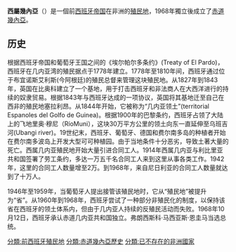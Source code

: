 {{noteTA
|G1=地名
}}
{{Infobox former country
| native_name = ''Territorios Españoles del Golfo de Guinea''
| conventional_long_name = 西屬幾內亞海灣領土
| common_name = 西属几内亚
| continent = 非洲
| region = 赤道非洲
| country = 赤道幾內亞
| empire = 西班牙
| status = 殖民地
| era = 20世紀
| event_start = 
| year_start = 1778年
| date_start = 3月11日
| year_end = 1968年
| date_end = 10月12日
| event_end = [[赤道幾內亞|獨立]]
| p1 = 比奧科島
| flag_p1 = Flag of Spain (1785-1873 and 1875-1931).svg
| p2 = 安諾本島
| flag_p2 = Flag of Spain (1785-1873 and 1875-1931).svg
| p3 = 大陆大区 (赤道几内亚)
| flag_p3 = Flag of Spain (1785-1873 and 1875-1931).svg
| s1 = 赤道幾內亞
| flag_s1 = Flag of Equatorial Guinea.svg
| image_flag = Flag of Spain (1785–1873, 1875–1931).svg
| flag = 西班牙國旗
| flag_type = 國旗 
| image_coat = Coat of Arms of Spain (1945-1977).svg
| symbol = 西班牙國徽
| symbol_type = 國徽
| image_map = LocationEquatorialGuinea.svg
| image_map_caption = 西屬幾內亞在中非的位置。
| capital = [[馬拉博|聖塔伊莎貝爾]]
| latd=2 |latm=11 |lats=20 |latNS=N |longd=102 |longm=23 |longs=4 |longEW=E
| common_languages = [[西班牙語|西班牙語]]
| title_representative = [[赤道幾內亞統治者列表|總督]]
| representative1 = {{nowrap|法蘭西斯柯·努埃茲·羅德里奎茲}}
| year_representative1 = 1962–1963 <small>(last)</small>
| title_deputy = [[赤道幾內亞統治者列表|高級專員]]
| deputy1 = 法蘭西斯柯·努埃茲·羅德里奎茲
| year_deputy1 = 1963–1964 <small>(first)</small>
| deputy2 = 維克多·蘇安塞斯·迪亞茲·德爾·里歐
| year_deputy2 = 1966–1968 <small>(last)</small>
| currency = [[比塞塔|比塞塔]]
}}
'''西屬幾內亞'''（{{Lang-es|Guinea Española}}）是一個前[[西班牙帝国|西班牙帝国]]在非洲的[[殖民地|殖民地]]，1968年獨立後成立了[[赤道幾內亞|赤道幾內亞]]。

==历史==

根据西班牙帝国和葡萄牙王国之间的《埃尔帕尔多条约》(Treaty of El Pardo)，西班牙在几内亚湾的殖民据点于1778年建立。1778年至1810年间，西班牙通过位于布宜诺斯艾利斯(今阿根廷)的殖民总督来管理这块殖民地。从1827年到1843年，英国在比奥科建立了一个基地，用于打击西班牙和非法商人在大西洋进行的持续的奴隶贸易。根据1843年与西班牙达成的一项协议，英国将其基地迁至自己在西非的殖民地塞拉利昂。从1844年开始，它被称为“几内亚领土”(territorial Espanoles del Golfo de Guinea)。根据1900年的巴黎条约，西班牙占领了大陆上的飞地里奥·穆尼（RíoMuni），这块30万平方公里的领土向东一直延伸至乌班吉河(Ubangi river)。19世纪末，西班牙、葡萄牙、德国和费尔南多岛的种植者开始在费尔南多波岛上开发大型可可种植园。由于当地条件十分恶劣，导致土著大量的死亡。西属几内亚殖民地开始大量引进合同工人。1914年西属几内亚与利比里亚共和国签署了劳工条约，多达一万五千名合同工人来到这里从事各类工作。1942年，这里的合同工人数量增至2万。到1968年，来自尼日利亚的合同工人数量就达到了十万人。

1946年至1959年，当葡萄牙人提出接管该殖民地时，它从“殖民地”被提升为“省”。从1960年到1968年，西班牙尝试了一种部分非殖民化的制度，以保持该省在西班牙的领土体系内，但由于几内亚人持续的反殖民活动而失败。1968年10月12日，西班牙承认赤道几内亚共和国独立。弗朗西斯科·马西亚斯·恩圭马当选总统。


{{DEFAULTSORT:Guinea Española}}
[[分類:前西班牙殖民地|分類:前西班牙殖民地]]
[[分類:赤道幾內亞歷史|分類:赤道幾內亞歷史]]
[[分類:已不存在的非洲國家|分類:已不存在的非洲國家]]
